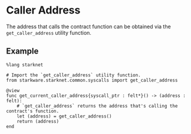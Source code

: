 # Caller Address

The address that calls the contract function can be obtained via the `get_caller_address` utility function.

## Example

```cairo
%lang starknet

# Import the `get_caller_address` utility function.
from starkware.starknet.common.syscalls import get_caller_address

@view
func get_current_caller_address{syscall_ptr : felt*}() -> (address : felt):
    # `get_caller_address` returns the address that's calling the contract's function.
    let (address) = get_caller_address()
    return (address)
end
```
